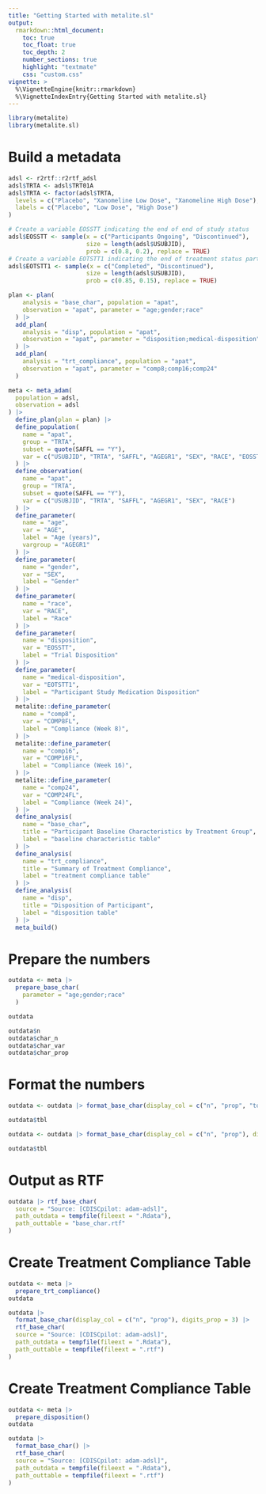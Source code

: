 ```yaml
---
title: "Getting Started with metalite.sl"
output:
  rmarkdown::html_document:
    toc: true
    toc_float: true
    toc_depth: 2
    number_sections: true
    highlight: "textmate"
    css: "custom.css"
vignette: >
  %\VignetteEngine{knitr::rmarkdown}
  %\VignetteIndexEntry{Getting Started with metalite.sl}
---
```


```r
library(metalite)
library(metalite.sl)
```

# Build a metadata
```r
adsl <- r2rtf::r2rtf_adsl
adsl$TRTA <- adsl$TRT01A
adsl$TRTA <- factor(adsl$TRTA,
  levels = c("Placebo", "Xanomeline Low Dose", "Xanomeline High Dose"),
  labels = c("Placebo", "Low Dose", "High Dose")
)

# Create a variable EOSSTT indicating the end of end of study status
adsl$EOSSTT <- sample(x = c("Participants Ongoing", "Discontinued"),
                      size = length(adsl$USUBJID), 
                      prob = c(0.8, 0.2), replace = TRUE)
# Create a variable EOTSTT1 indicating the end of treatment status part 1
adsl$EOTSTT1 <- sample(x = c("Completed", "Discontinued"),
                      size = length(adsl$USUBJID), 
                      prob = c(0.85, 0.15), replace = TRUE)
```

```r
plan <- plan(
    analysis = "base_char", population = "apat",
    observation = "apat", parameter = "age;gender;race"
  ) |>
  add_plan(
    analysis = "disp", population = "apat",
    observation = "apat", parameter = "disposition;medical-disposition"    
  ) |>
  add_plan(
    analysis = "trt_compliance", population = "apat",
    observation = "apat", parameter = "comp8;comp16;comp24"    
  )
```

```r
meta <- meta_adam(
  population = adsl,
  observation = adsl
) |>
  define_plan(plan = plan) |>
  define_population(
    name = "apat",
    group = "TRTA",
    subset = quote(SAFFL == "Y"),
    var = c("USUBJID", "TRTA", "SAFFL", "AGEGR1", "SEX", "RACE", "EOSSTT", "EOTSTT1", "COMP8FL", "COMP16FL", "COMP24FL")
  ) |>
  define_observation(
    name = "apat",
    group = "TRTA",
    subset = quote(SAFFL == "Y"),
    var = c("USUBJID", "TRTA", "SAFFL", "AGEGR1", "SEX", "RACE")
  ) |>
  define_parameter(
    name = "age",
    var = "AGE",
    label = "Age (years)",
    vargroup = "AGEGR1"
  ) |>
  define_parameter(
    name = "gender",
    var = "SEX",
    label = "Gender"
  ) |>
  define_parameter(
    name = "race",
    var = "RACE",
    label = "Race"
  ) |>
  define_parameter(
    name = "disposition",
    var = "EOSSTT",
    label = "Trial Disposition"
  ) |>
  define_parameter(
    name = "medical-disposition",
    var = "EOTSTT1",
    label = "Participant Study Medication Disposition"
  ) |>
  metalite::define_parameter(
    name = "comp8",
    var = "COMP8FL",
    label = "Compliance (Week 8)",
  ) |>
  metalite::define_parameter(
    name = "comp16",
    var = "COMP16FL",
    label = "Compliance (Week 16)",
  ) |>
  metalite::define_parameter(
    name = "comp24",
    var = "COMP24FL",
    label = "Compliance (Week 24)",
  ) |>
  define_analysis(
    name = "base_char",
    title = "Participant Baseline Characteristics by Treatment Group",
    label = "baseline characteristic table"
  ) |>
  define_analysis(
    name = "trt_compliance",
    title = "Summary of Treatment Compliance",
    label = "treatment compliance table"
  ) |>
  define_analysis(
    name = "disp",
    title = "Disposition of Participant",
    label = "disposition table"
  ) |>
  meta_build()
```

# Prepare the numbers

```r
outdata <- meta |>
  prepare_base_char(
    parameter = "age;gender;race"
  )

outdata

outdata$n
outdata$char_n
outdata$char_var
outdata$char_prop
```

# Format the numbers

```r
outdata <- outdata |> format_base_char(display_col = c("n", "prop", "total"), digits_prop = 2)

outdata$tbl
```

```r
outdata <- outdata |> format_base_char(display_col = c("n", "prop"), digits_prop = 3)

outdata$tbl
```

# Output as RTF

```r
outdata |> rtf_base_char(
  source = "Source: [CDISCpilot: adam-adsl]",
  path_outdata = tempfile(fileext = ".Rdata"),
  path_outtable = "base_char.rtf"
)
```

# Create Treatment Compliance Table

```r
outdata <- meta |>
  prepare_trt_compliance()
outdata
```

```r
outdata |> 
  format_base_char(display_col = c("n", "prop"), digits_prop = 3) |>
  rtf_base_char(
  source = "Source: [CDISCpilot: adam-adsl]",
  path_outdata = tempfile(fileext = ".Rdata"),
  path_outtable = tempfile(fileext = ".rtf")
)
```

# Create Treatment Compliance Table

```r
outdata <- meta |>
  prepare_disposition()
outdata
```

```r
outdata |> 
  format_base_char() |>
  rtf_base_char(
  source = "Source: [CDISCpilot: adam-adsl]",
  path_outdata = tempfile(fileext = ".Rdata"),
  path_outtable = tempfile(fileext = ".rtf")
)
```